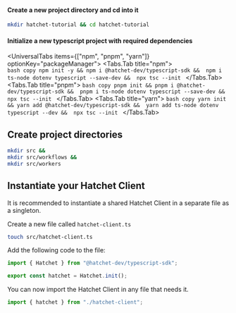 
#### Create a new project directory and cd into it

```bash copy
mkdir hatchet-tutorial && cd hatchet-tutorial
```

#### Initialize a new typescript project with required dependencies

<UniversalTabs items={["npm", "pnpm", "yarn"]} optionKey="packageManager">
    <Tabs.Tab title="npm">  
        ```bash copy
        npm init -y && npm i @hatchet-dev/typescript-sdk && 
        npm i ts-node dotenv typescript --save-dev && 
        npx tsc --init
        ```
    </Tabs.Tab>
    <Tabs.Tab title="pnpm">
        ```bash copy
        pnpm init && pnpm i @hatchet-dev/typescript-sdk && 
        pnpm i ts-node dotenv typescript --save-dev && 
        npx tsc --init
        ```
    </Tabs.Tab>
    <Tabs.Tab title="yarn">
        ```bash copy
        yarn init && yarn add @hatchet-dev/typescript-sdk && 
        yarn add ts-node dotenv typescript --dev && 
        npx tsc --init
        ```
    </Tabs.Tab>
</UniversalTabs>


## Create project directories

```bash copy
mkdir src &&
mkdir src/workflows &&
mkdir src/workers
```

## Instantiate your Hatchet Client

It is recommended to instantiate a shared Hatchet Client in a separate file as a singleton.

Create a new file called `hatchet-client.ts`
```bash copy
touch src/hatchet-client.ts
```

Add the following code to the file:

```typescript copy
import { Hatchet } from "@hatchet-dev/typescript-sdk";

export const hatchet = Hatchet.init();
```

You can now import the Hatchet Client in any file that needs it.

```typescript copy
import { hatchet } from "./hatchet-client";
```
